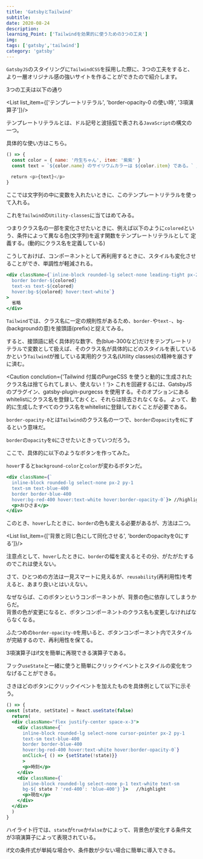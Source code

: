 ```yaml
---
title: 'GatsbyとTailwind'
subtitle: 
date: 2020-08-24
description: 
learning_Point: ['Tailwindを効果的に使うための3つの工夫']
img: 
tags: ['gatsby','tailwind']
category: 'gatsby'
---
```


`GatsbyJS`のスタイリングに`TailwindCSS`を採用した際に、3つの工夫をすると、より一層オリジナル感の強いサイトを作ることができたので紹介します。

3つの工夫は以下の通り

<List list_item={['テンプレートリテラル', 'border-opacity-0 の使い時', '3項演算子']}/>

<Title>テンプレートリテラル</Title>

テンプレートリテラルとは、ドル記号と波括弧で表される`JavaScript`の構文の一つ。

具体的な使い方はこちら。

```jsx live=true light=true
() => {
  const color = { name: '丹生ちゃん', item: '紫紫' }
  const text = `${color.name} のサイリウムカラーは ${color.item} である。` //highlight
　　
　return <p>{text}</p>
}
```
ここでは文字列の中に変数を入れたいときに、このテンプレートリテラルを使って入れる。

これを`Tailwind`の`Utility-classes`に当てはめてみる。

つまりクラス名の一部を変化させたいときに、例えば以下のように`colored`という、条件によって異なる色(文字列)を返す関数をテンプレートリテラルとして
定義する。(<span className="text-red-600">動的にクラス名を定義</span>している)


こうしておけば、コンポーネントとして再利用するときに、スタイルも変化させることができ、単調性が軽減される。

```jsx
<div className={`inline-block rounded-lg select-none leading-tight px-2 py-1 
  border border-${colored}
  text-xs text-${colored}
  hover:bg-${colored} hover:text-white`}
>
  省略
</div>
```
`Tailwind`では、クラス名に一定の規則性があるため、`border-`や`text-`、`bg-`(backgroundの意)を接頭語(prefix)と捉えてみる。

すると、接頭語に続く具体的な数字、色(blue-300など)だけをテンプレートリテラルで変数として扱えば、そのクラス名が具体的にどのスタイルを表しているかという`Tailwind`が推している実用的クラス名(Utility classes)の精神を崩さすに済む。

<Caution conclution={'Tailwind 付属のPurgeCSS を使うと動的に生成されたクラス名は捨てられてしまい、使えない！'}>
  これを回避するには、GatsbyJSのプラグイン、gatsby-plugin-purgecss を使用する。そのオプションにあるwhitelistにクラス名を登録しておくと、それらは除去されなくなる。
  よって、動的に生成したすべてのクラス名をwhitelistに登録しておくことが必要である。
</Caution>


<Title>border-opacity-0 の使い時</Title>

`border-opacity-0`とは`Tailwind`のクラス名の一つで、`border`の`opacity`を`0`にするという意味だ。

`border`の`opacity`を`0`にさせたいときっていつだろう。

ここで、具体的に以下のようなボタンを作ってみた。

`hover`すると`background-color`と`color`が変わるボタンだ。

```jsx  live=true light=true
<div className={`
  inline-block rounded-lg select-none px-2 py-1 
  text-sm text-blue-400
  border border-blue-400 
  hover:bg-red-400 hover:text-white hover:border-opacity-0`}> //highlight
  <p>おひさま</p>
</div>   
```
このとき、`hover`したときに、`border`の色も変える必要があるが、方法は二つ。

<List list_item={['背景と同じ色にして同化させる', 'borderのopacityを0にする']}/>

注意点として、`hover`したときに、`border`の幅を変えるとその分、がたがたするのでこれは使えない。

さて、ひとつめの方法は一見スマートに見えるが、`reusability`(再利用性)を考えると、あまり良いとはいえない。

なぜならば、このボタンというコンポーネントが、背景の色に依存してしまうからだ。<br/>
背景の色が変更になると、ボタンコンポーネントのクラス名も変更しなければならなくなる。

ふたつめの`border-opacity-0`を用いると、ボタンコンポーネント内でスタイルが完結するので、再利用性を保てる。

<Title>3項演算子</Title>

3項演算子はif文を簡単に再現できる演算子である。

フック`useState`と一緒に使うと簡単にクリックイベントとスタイルの変化をつなげることができる。

さきほどのボタンにクリックイベントを加えたものを具体例として以下に示そう。

```jsx live=true light=true
() => {
const [state, setState] = React.useState(false)
  return(
  <div className="flex justify-center space-x-3">
    <div className={`
      inline-block rounded-lg select-none cursor-pointer px-2 py-1 
      text-sm text-blue-400
      border border-blue-400 
      hover:bg-red-400 hover:text-white hover:border-opacity-0`}
      onClick={ () => {setState(!state)}}  
      >
      <p>時刻</p>
    </div> 
    <div className={`
      inline-block rounded-lg select-none p-1 text-white text-sm
      bg-${ state ? 'red-400': 'blue-400'}`}>   //highlight
      <p>現在</p>
    </div>
  </div>
  )
}
```
ハイライト行では、`state`が`true`か`false`かによって、背景色が変化する条件文が3項演算子によって表現されている。

if文の条件式が単純な場合や、条件数が少ない場合に簡単に導入できる。